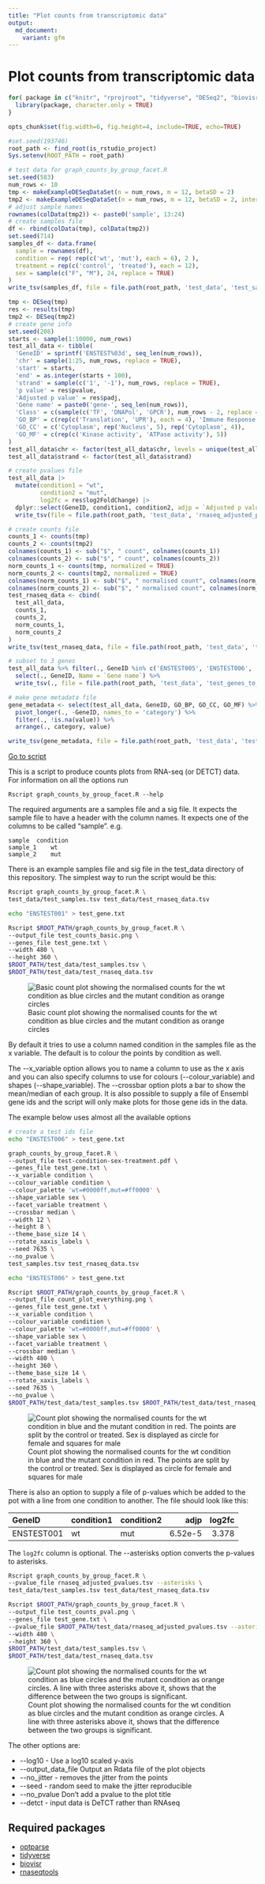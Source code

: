 ```yaml
---
title: "Plot counts from transcriptomic data"
output:
  md_document:
    variant: gfm
---
```


# Plot counts from transcriptomic data

```r
for( package in c("knitr", "rprojroot", "tidyverse", "DESeq2", "biovisr")) {
  library(package, character.only = TRUE)
}
```

```r
opts_chunk$set(fig.width=6, fig.height=4, include=TRUE, echo=TRUE)
```

```r
#set.seed(193746)
root_path <- find_root(is_rstudio_project)
Sys.setenv(ROOT_PATH = root_path)
```

```r
# test data for graph_counts_by_group_facet.R
set.seed(583)
num_rows <- 10
tmp <- makeExampleDESeqDataSet(n = num_rows, m = 12, betaSD = 2)
tmp2 <- makeExampleDESeqDataSet(n = num_rows, m = 12, betaSD = 2, interceptMean = 3)
# adjust sample names
rownames(colData(tmp2)) <- paste0('sample', 13:24)
# create samples file
df <- rbind(colData(tmp), colData(tmp2))
set.seed(714)
samples_df <- data.frame(
  sample = rownames(df),
  condition = rep( rep(c('wt', 'mut'), each = 6), 2 ),
  treatment = rep(c('control', 'treated'), each = 12),
  sex = sample(c("F", "M"), 24, replace = TRUE)
)
write_tsv(samples_df, file = file.path(root_path, 'test_data', 'test_samples.tsv'))

tmp <- DESeq(tmp)
res <- results(tmp)
tmp2 <- DESeq(tmp2)
# create gene info
set.seed(208)
starts <- sample(1:10000, num_rows)
test_all_data <- tibble(
  'GeneID' = sprintf('ENSTEST%03d', seq_len(num_rows)),
  'chr' = sample(1:25, num_rows, replace = TRUE),
  'start' = starts,
  'end' = as.integer(starts + 100),
  'strand' = sample(c('1', '-1'), num_rows, replace = TRUE),
  'p value' = res$pvalue,
  'Adjusted p value' = res$padj,
  'Gene name' = paste0('gene-', seq_len(num_rows)),
  'Class' = c(sample(c('TF', 'DNAPol', 'GPCR'), num_rows - 2, replace = TRUE), NA, NA),
  'GO_BP' = c(rep(c('Translation', 'UPR'), each = 4), 'Immune Response', 'Immune Response'),
  'GO_CC' = c('Cytoplasm', rep('Nucleus', 5), rep('Cytoplasm', 4)),
  'GO_MF' = c(rep(c('Kinase activity', 'ATPase activity'), 5))
)
test_all_data$chr <- factor(test_all_data$chr, levels = unique(test_all_data$chr))
test_all_data$strand <- factor(test_all_data$strand)

# create pvalues file
test_all_data |> 
  mutate(condition1 = "wt",
         condition2 = "mut",
         log2fc = res$log2FoldChange) |> 
  dplyr::select(GeneID, condition1, condition2, adjp = `Adjusted p value`, log2fc) |> 
  write_tsv(file = file.path(root_path, 'test_data', 'rnaseq_adjusted_pvalues.tsv'))

# create counts file
counts_1 <- counts(tmp)
counts_2 <- counts(tmp2)
colnames(counts_1) <- sub("$", " count", colnames(counts_1))
colnames(counts_2) <- sub("$", " count", colnames(counts_2))
norm_counts_1 <- counts(tmp, normalized = TRUE)
norm_counts_2 <- counts(tmp2, normalized = TRUE)
colnames(norm_counts_1) <- sub("$", " normalised count", colnames(norm_counts_1))
colnames(norm_counts_2) <- sub("$", " normalised count", colnames(norm_counts_2))
test_rnaseq_data <- cbind(
  test_all_data,
  counts_1,
  counts_2,
  norm_counts_1,
  norm_counts_2
)
write_tsv(test_rnaseq_data, file = file.path(root_path, 'test_data', 'test_rnaseq_data.tsv'))

# subset to 3 genes
test_all_data %>% filter(., GeneID %in% c('ENSTEST005', 'ENSTEST006', 'ENSTEST009')) %>% 
  select(., GeneID, Name = `Gene name`) %>% 
  write_tsv(., file = file.path(root_path, 'test_data', 'test_genes_to_label.txt'))

# make gene metadata file
gene_metadata <- select(test_all_data, GeneID, GO_BP, GO_CC, GO_MF) %>% 
  pivot_longer(., -GeneID, names_to = 'category') %>% 
  filter(., !is.na(value)) %>% 
  arrange(., category, value)

write_tsv(gene_metadata, file = file.path(root_path, 'test_data', 'test_gene_metadata.tsv'))
```

[Go to script](../../graph_counts_by_group_facet.R)

This is a script to produce counts plots from RNA-seq (or DETCT) data.  
For information on all the options run

    Rscript graph_counts_by_group_facet.R --help

The required arguments are a samples file and a sig file.
It expects the sample file to have a header with the column names.
It expects one of the columns to be called "sample".
e.g.

    sample  condition
    sample_1    wt
    sample_2    mut

There is an example samples file and sig file in the test_data directory of
this repository.
The simplest way to run the script would be this:

```bash
Rscript graph_counts_by_group_facet.R \
test_data/test_samples.tsv test_data/test_rnaseq_data.tsv
```

```bash
echo "ENSTEST001" > test_gene.txt

Rscript $ROOT_PATH/graph_counts_by_group_facet.R \
--output_file test_counts_basic.png \
--genes_file test_gene.txt \
--width 480 \
--height 360 \
$ROOT_PATH/test_data/test_samples.tsv \
$ROOT_PATH/test_data/test_rnaseq_data.tsv
```

![Basic count plot showing the normalised counts for the wt condition as blue
circles and the mutant condition as orange circles](test_counts_basic.1.png "Basic count plot")

By default it tries to use a column named condition in the samples file as the
x variable. The default is to colour the points by condition as well.

The \--x_variable option allows you to name a column to use as the x axis and
you can also specify columns to use for colours (\--colour_variable) and
shapes (\--shape_variable).
The \--crossbar option plots a bar to show the mean/median of each group.
It is also possible to supply a file of Ensembl gene ids and the script will
only make plots for those gene ids in the data.

The example below uses almost all the available options

```bash
# create a test ids file
echo "ENSTEST006" > test_gene.txt

graph_counts_by_group_facet.R \
--output_file test-condition-sex-treatment.pdf \
--genes_file test_gene.txt \
--x_variable condition \
--colour_variable condition \
--colour_palette 'wt=#0000ff,mut=#ff0000' \
--shape_variable sex \
--facet_variable treatment \
--crossbar median \
--width 12 \
--height 8 \
--theme_base_size 14 \
--rotate_xaxis_labels \
--seed 7635 \
--no_pvalue \
test_samples.tsv test_rnaseq_data.tsv
```

```bash
echo "ENSTEST006" > test_gene.txt

Rscript $ROOT_PATH/graph_counts_by_group_facet.R \
--output_file count_plot_everything.png \
--genes_file test_gene.txt \
--x_variable condition \
--colour_variable condition \
--colour_palette 'wt=#0000ff,mut=#ff0000' \
--shape_variable sex \
--facet_variable treatment \
--crossbar median \
--width 480 \
--height 360 \
--theme_base_size 14 \
--rotate_xaxis_labels \
--seed 7635 \
--no_pvalue \
$ROOT_PATH/test_data/test_samples.tsv $ROOT_PATH/test_data/test_rnaseq_data.tsv
```

![Count plot showing the normalised counts for the wt condition in blue and the
mutant condition in red. The points are split by the control or treated. Sex is
displayed as circle for female and squares for male](count_plot_everything.1.png "Count plot by condition by treatment")

There is also an option to supply a file of p-values which be added to the pot with a line from one condition to another. The file should look like this:

|GeneID|condition1|condition2|adjp|log2fc|
|:---|:---|:---|---:|---:|
|ENSTEST001|wt|mut|6.52e-5|3.378|

The `log2fc` column is optional. The \--asterisks option converts the p-values to asterisks.

```bash
Rscript graph_counts_by_group_facet.R \
--pvalue_file rnaseq_adjusted_pvalues.tsv --asterisks \
test_data/test_samples.tsv test_data/test_rnaseq_data.tsv
```

```bash
Rscript $ROOT_PATH/graph_counts_by_group_facet.R \
--output_file test_counts_pval.png \
--genes_file test_gene.txt \
--pvalue_file $ROOT_PATH/test_data/rnaseq_adjusted_pvalues.tsv --asterisks \
--width 480 \
--height 360 \
$ROOT_PATH/test_data/test_samples.tsv \
$ROOT_PATH/test_data/test_rnaseq_data.tsv
```

![Count plot showing the normalised counts for the wt condition as blue
circles and the mutant condition as orange circles. A line with three asterisks above it, shows that the difference between the two groups is significant.](test_counts_pval.1.png "Count plot by condition with p-values")

The other options are:

- \--log10 - Use a log10 scaled y-axis
- \--output_data_file Output an Rdata file of the plot objects
- \--no_jitter - removes the jitter from the points
- \--seed - random seed to make the jitter reproducible
- \--no_pvalue Don't add a pvalue to the plot title
- \--detct - input data is DeTCT rather than RNAseq

## Required packages

- [optparse](https://github.com/trevorld/r-optparse)
- [tidyverse](https://www.tidyverse.org/)
- [biovisr](https://github.com/richysix/biovisr)
- [rnaseqtools](https://github.com/richysix/rnaseqtools)


